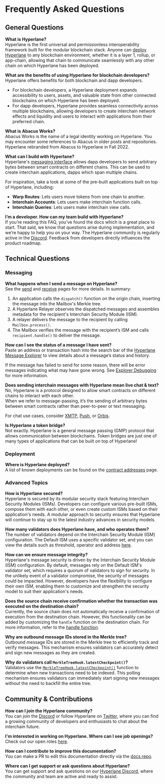 # Frequently Asked Questions

## General Questions

**What is Hyperlane?**  
Hyperlane is the first universal and permissionless interoperability framework built for the modular blockchain stack. Anyone can [deploy Hyperlane](./deploy-hyperlane.mdx) to any blockchain environment, whether it is a layer 1, rollup, or app-chain, allowing that chain to communicate seamlessly with any other chain on which Hyperlane has been deployed.

**What are the benefits of using Hyperlane for blockchain developers?**  
Hyperlane offers benefits for both blockchain and dapp developers.

- For blockchain developers, a Hyperlane deployment expands accessibility to users, assets, and valuable state from other connected blockchains on which Hyperlane has been deployed.
- For dapp developers, Hyperlane provides seamless connectivity across multiple blockchains, allowing developers to create interchain network effects and liquidity and users to interact with applications from their preferred chain.

**What is Abacus Works?**  
Abacus Works is the name of a legal identity working on Hyperlane. You may encounter some references to Abacus in older posts and repositories. Hyperlane rebranded from Abacus to Hyperlane in Fall 2022.

**What can I build with Hyperlane?**  
Hyperlane's [messaging interface](./protocol/mailbox.mdx) allows dapp developers to send arbitrary bytes between smart contracts on different chains. This can be used to create interchain applications, dapps which span multiple chains.

For inspiration, take a look at some of the pre-built applications built on top of Hyperlane, including:

- **Warp Routes**: Lets users move tokens from one chain to another.
- **Interchain Accounts**: Lets users make interchain function calls.
- **Interchain Queries**: Lets users make interchain view calls.

**I’m a developer. How can my team build with Hyperlane?**  
If you’re reading this FAQ, you’ve found the docs which is a great place to start. That said, we know that questions arise during implementation, and we’re happy to help you on your way. The Hyperlane community is regularly active in the [Discord](http://discord.gg/hyperlane). Feedback from developers directly influences the product roadmap.

## Technical Questions

### Messaging

**What happens when I send a message on Hyperlane?**  
See the [send](./reference/messaging/send.mdx) and [receive](./reference/messaging/receive.mdx) pages for more details. In summary:

1. An application calls the `dispatch()` function on the origin chain, inserting the message into the Mailbox's Merkle tree.
2. A Hyperlane Relayer observes the dispatched messages and assembles metadata for the recipient's Interchain Security Module (ISM).
3. A relayer delivers the message to the recipient by calling `Mailbox.process()`.
4. The Mailbox verifies the message with the recipient’s ISM and calls `recipient.handle()` to deliver the message.

**How can I see the status of a message I have sent?**  
Paste an address or transaction hash into the search bar of the [Hyperlane Message Explorer](https://explorer.hyperlane.xyz/) to view details about a message’s status and history.

If the message has failed to send for some reason, there will be error messages indicating what may have gone wrong. See [Explorer Debugging](/docs/guides/explorer/explorer-debugging.mdx) for more information.

**Does sending interchain messages with Hyperlane mean live chat & text?**  
No, Hyperlane is a protocol designed to allow smart contracts on different chains to interact with each other.  
When we refer to message-passing, it’s the sending of arbitrary bytes between smart contracts rather than peer-to-peer or text messaging.

For chat use cases, consider [XMTP](https://xmtp.org/), [Push](https://push.org/), or [Orbis](https://useorbis.com/).

**Is Hyperlane a token bridge?**  
Not exactly. Hyperlane is a general message passing (GMP) protocol that allows communication between blockchains. Token bridges are just one of many types of applications that can be built on top of Hyperlane!

### Deployment

**Where is Hyperlane deployed?**  
A list of known deployments can be found on the [contract addresses](./reference/addresses/mailbox-addresses.mdx) page.

### Advanced Topics

**How is Hyperlane secured?**  
Hyperlane is secured by its modular security stack featuring Interchain Security Modules (ISMs). Developers can configure various pre-built ISMs, compose them with each other, or even create custom ISMs based on their application's needs.
A modular approach to security ensures that Hyperlane will continue to stay up to the latest industry advances in security models.

**How many validators does Hyperlane have, and who operates them?**  
The number of validators depend on the Interchain Security Module (ISM) configuration. The Default ISM uses a specific validator set, and you can view the details such as threshold, operator and address [here](./reference/default-ism-validators).

**How can we ensure message integrity?**  
Hyperlane's message security is driven by the Interchain Security Module (ISM) configuration. By default, messages rely on the Default ISM's validator set, which requires a quorum of validators to sign for security. In the unlikely event of a validator compromise, the security of messages could be impacted. However, developers have the flexibility to configure their own ISM, enabling them to customize and strengthen the security model to suit their application's needs.

**Does the source chain receive confirmation whether the transaction was executed on the destination chain?**  
Currently, the source chain does not automatically receive a confirmation of execution from the destination chain. However, this functionality can be added by customizing the `handle` function on the destination chain. For more information, refer to the [handle function](./reference/messaging/receive#handle).

**Why are outbound message IDs stored in the Merkle tree?**  
Outbound message IDs are stored in the Merkle tree to efficiently track and verify messages. This mechanism ensures validators can accurately detect and sign new messages as they are created.

**Why do validators call `MerkleTreeHook.latestCheckpoint()`?**  
Validators use the [`MerkleTreeHook.latestCheckpoint()`](https://github.com/hyperlane-xyz/hyperlane-monorepo/blob/5e9b8ba7ab0f54e92b3cf32806fae95eb23ad0f8/solidity/contracts/hooks/MerkleTreeHook.sol#L49) function to determine when new transactions need to be indexed. This polling mechanism ensures validators can immediately start signing new messages without the need to backfill the entire tree.

## Community & Contributions

**How can I join the Hyperlane community?**  
You can join the [Discord](http://discord.gg/hyperlane) or follow Hyperlane on [Twitter](http://x.com/hyperlane), where you can find a growing community of developers and enthusiasts to chat about the interchain future.

**I'm interested in working on Hyperlane. Where can I see job openings?**  
Check out our open roles [here](https://jobs.lever.co/Hyperlane).

**How can I contribute to improve this documentation?**  
You can make a PR to edit this documentation directly via the [docs repo](https://github.com/hyperlane-xyz/v3-docs).

**Where can I get support or ask questions about Hyperlane?**  
You can get support and ask questions on our [Hyperlane Discord](https://discord.com/invite/hyperlane), where the community and team are active and ready to assist.
